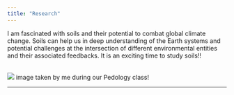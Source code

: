 ```yaml
---
title: "Research"
---
```


::::: {layout="[55, 30]"}
<div>

I am fascinated with soils and their potential to combat global climate change. Soils can help us in deep understanding of the Earth systems and potential challenges at the intersection of different environmental entities and their associated feedbacks. It is an exciting time to study soils!!

</div>

<div>

<br> ![](Pictures/soil_profile_photo.jpeg) image taken by me during our Pedology class!

</div>
:::::

------------------------------------------------------------------------
